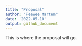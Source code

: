 ```yaml
---
title: "Proposal"
author: "Peewee Marten"
date: '2022-05-10'
output: github_document
---
```


This is where the proposal will go.